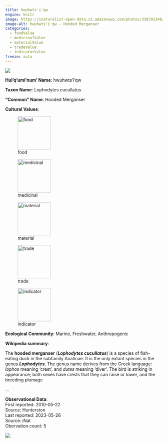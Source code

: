 ```yaml
---
title: hwuhwts'i'qw
engine: knitr
image: https://inaturalist-open-data.s3.amazonaws.com/photos/338791340/medium.jpg
image-alt: hwuhwts'i'qw - Hooded Merganser
categories:
  - foodValue
  - medicinalValue
  - materialValue
  - tradeValue
  - indicatorValue
freeze: auto
---
```

![](https://inaturalist-open-data.s3.amazonaws.com/photos/338791340/medium.jpg){fig-alt="hwuhwts'i'qw - Hooded Merganser"}

**Hul'q'umi'num' Name**: hwuhwts'i'qw



**Taxon Name**: Lophodytes cucullatus

**"Common" Name**: Hooded Merganser

**Cultural Values**:  

::: {layout-nrow=1 style="width:60%"}
![food](/files/food.svg){width=106px}

![medicinal](/files/medicinal.svg){width=106px}

![material](/files/material.svg){width=106px}

![trade](/files/trade.svg){width=106px}

![indicator](/files/indicator.svg){width=106px}
:::

**Ecological Community**: Marine, Freshwater, Anthropogenic

**Wikipedia summary**:  
<p class="mw-empty-elt"><p>The <b>hooded merganser</b> (<i><b>Lophodytes cucullatus</b></i>) is a species of fish-eating duck in the subfamily Anatinae. It is the only extant species in the genus <i><b>Lophodytes</b></i>. The genus name derives from the Greek language: <i>lophos</i> meaning 'crest', and <i>dutes</i> meaning 'diver'. The bird is striking in appearance; both sexes have crests that they can raise or lower, and the breeding plumage</p>...

**Observational Data**:   
First reported: 2010-05-22  
Source: Hunterston  
Last reported: 2023-05-26  
Source: iNat  
Obervation count: 5

![](community_dist.png)
